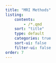 ```yaml
---
title: "MRI Methods"
listing:
    contents: 
        - /*.qmd
    sort: "title"
    type: default
    categories: true
    sort-ui: false
    filter-ui: false
order: 7
---
```

